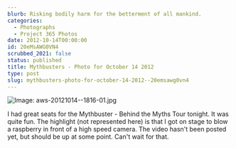 ```yaml
---
blurb: Risking bodily harm for the betterment of all mankind.
categories:
  - Photographs
  - Project 365 Photos
date: 2012-10-14T00:00:00
id: 20eMsAWG0VN4
scrubbed_2021: false
status: published
title: Mythbusters - Photo for October 14 2012
type: post
slug: mythbusters-photo-for-october-14-2012--20emsawg0vn4
---
```


![Image: aws-20121014--1816-01.jpg](/aws-20121014--1816-01.jpg)

I had great seats for the Mythbuster - Behind the Myths Tour tonight. It was quite fun. The highlight (not represented here) is that I got on stage to blow a raspberry in front of a high speed camera. The video hasn't been posted yet, but should be up at some point. Can't wait for that.